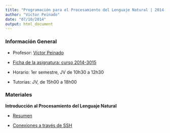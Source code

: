 ```yaml
---
title: "Programación para el Procesamiento del Lenguaje Natural | 2014-2015"
author: "Víctor Peinado"
date: "07/10/2014"
output: html_document
---
```


### Información General

- Profesor: [Víctor Peinado](mailto:v.peinado@filol.ucm.es)

- [Ficha de la asignatura: curso 2014-3015](ficha-ProgramacionPLN.pdf)

- Horario: 1er semestre, JV de 10h30 a 12h30

- Tutorías: JV, de 15h00 a 18h00


### Materiales

**Introducción al Procesamiento del Lenguaje Natural**

- [Resumen](IntroPLN.pdf)

- [Conexiones a través de SSH](conexiones-SSH.pdf)
